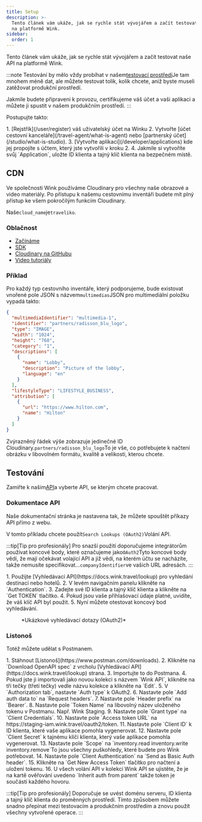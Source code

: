 ```yaml
---
title: Setup
description: >-
  Tento článek vám ukáže, jak se rychle stát vývojářem a začít testovat naše API
  na platformě Wink.
sidebar:
  order: 1
---
```


Tento článek vám ukáže, jak se rychle stát vývojářem a začít testovat naše API na platformě Wink.

:::note
Testování by mělo vždy probíhat v našem[testovací prostředí](/getting-started/environments)Je tam mnohem méně dat, ale můžete testovat tolik, kolik chcete, aniž byste museli zatěžovat produkční prostředí.

Jakmile budete připraveni k provozu, certifikujeme váš účet a vaši aplikaci a můžete ji spustit v našem produkčním prostředí.
:::

Postupujte takto:

<Steps>
  1. [Rejstřík](/user/register) váš uživatelský účet na Winku
  2. Vytvořte [účet cestovní kanceláře](/travel-agent/what-is-agent) nebo [partnerský účet](/studio/what-is-studio).
  3. [Vytvořte aplikaci](/developer/applications) kde jej propojíte s účtem, který jste vytvořili v kroku 2.
  4. Jakmile si vytvoříte svůj `Application`, uložte ID klienta a tajný klíč klienta na bezpečném místě.
</Steps>


## CDN

Ve společnosti Wink používáme Cloudinary pro všechny naše obrazové a video materiály. Po přístupu k našemu cestovnímu inventáři budete mít plný přístup ke všem pokročilým funkcím Cloudinary.

Naše`cloud_name`je`traveliko`.

### Oblačnost

* [Začínáme](https://cloudinary.com/documentation/dev_kickstart)
* [SDK](https://cloudinary.com/documentation/cloudinary_sdks)
* [Cloudinary na GitHubu](https://github.com/cloudinary)
* [Video tutoriály](https://cloudinary.com/documentation/cloudinary_sdks_tutorials)

### Příklad

Pro každý typ cestovního inventáře, který podporujeme, bude existovat vnořené pole JSON s názvem`multimedias`JSON pro multimediální položku vypadá takto:

```json {3}
{
  "multimediaIdentifier": "multimedia-1",
  "identifier": "partners/radisson_blu_logo",
  "type": "IMAGE",
  "width": "1024",
  "height": "768",
  "category": "1",
  "descriptions": [
    {
      "name": "Lobby",
      "description": "Picture of the lobby",
      "language": "en"
    }
  ],
  "lifestyleType": "LIFESTYLE_BUSINESS",
  "attribution": [
    {
      "url": "https://www.hilton.com",
      "name": "Hilton"
    }
  ]
}
```

Zvýrazněný řádek výše zobrazuje jedinečné ID Cloudinary.`partners/radisson_blu_logo`To je vše, co potřebujete k načtení obrázku v libovolném formátu, kvalitě a velikosti, kterou chcete.

## Testování

Zamiřte k našim[API](/developer/apis)a vyberte API, se kterým chcete pracovat.

### Dokumentace API

Naše dokumentační stránka je nastavena tak, že můžete spouštět příkazy API přímo z webu.

V tomto příkladu chcete použít`Search Lookups (OAuth2)`Volání API.

:::tip\[Tip pro profesionály]
Pro snazší použití doporučujeme integrátorům používat koncové body, které označujeme jako`OAuth2`Tyto koncové body vědí, že mají očekávat volající API a již vědí, na kterém účtu se nacházíte, takže nemusíte specifikovat...`companyIdentifier`ve vašich URL adresách.
:::

<Steps>
  1. Použijte [Vyhledávací API](https://docs.wink.travel/lookup) pro vyhledání destinací nebo hotelů.
  2. V levém navigačním panelu klikněte na `Authentication`.
  3. Zadejte své ID klienta a tajný klíč klienta a klikněte na `Get TOKEN` tlačítko.
  4. Pokud jsou vaše přihlašovací údaje platné, uvidíte, že váš klíč API byl použit.
  5. Nyní můžete otestovat koncový bod vyhledávání.
</Steps>


<figure>
  <CloudinaryImage width="700" height="265" resize="scale" quality="best" alt="Koncový bod vyhledávacího API" src="academy/lookup-api-call" errorImage="noimage_opaque_nyrtl0.png" />

  <figcaption>*Ukázkové vyhledávací dotazy (OAuth2)*</figcaption>
</figure>


### Listonoš

Totéž můžete udělat s Postmanem.

<Steps>
  1. Stáhnout [Listonoš](https://www.postman.com/downloads).
  2. Klikněte na `Download OpenAPI spec` z vrcholu [Vyhledávací API](https://docs.wink.travel/lookup) strana.
  3. Importujte to do Postmana.
  4. Pokud jste ji importovali jako novou kolekci s názvem `Wink API`, klikněte na tři tečky (třetí tečky) vedle názvu kolekce a klikněte na `Edit`.
  5. V `Authorization tab`, nastavte `Auth type` k OAuth2.
  6. Nastavte pole `Add auth data to` na `Request headers`.
  7. Nastavte pole `Header prefix` na `Bearer`.
  8. Nastavte pole `Token Name` na libovolný název uloženého tokenu v Postmanu. Např. Wink Staging.
  9. Nastavte pole `Grant type` na `Client Credentials`.
  10. Nastavte pole `Access token URL` na https://staging-iam.wink.travel/oauth2/token.
  11. Nastavte pole `Client ID` k ID klienta, které vaše aplikace pomohla vygenerovat.
  12. Nastavte pole `Client Secret` k tajnému klíči klienta, který vaše aplikace pomohla vygenerovat.
  13. Nastavte pole `Scope` na `inventory.read inventory.write inventory.remove`To jsou všechny puškohledy, které budete pro Wink potřebovat.
  14. Nastavte pole `Client Authentication` na `Send as Basic Auth header`.
  15. Klikněte na `Get New Access Token` tlačítko pro načtení a uložení tokenu.
  16. U všech volání API v kolekci Wink API se ujistěte, že je na kartě ověřování uvedeno `Inherit auth from parent` takže token je součástí každého hovoru.
</Steps>


:::tip\[Tip pro profesionály]
Doporučuje se uvést doménu serveru, ID klienta a tajný klíč klienta do proměnných prostředí. Tímto způsobem můžete snadno přepínat mezi testovacím a produkčním prostředím a znovu použít všechny vytvořené operace.
:::


